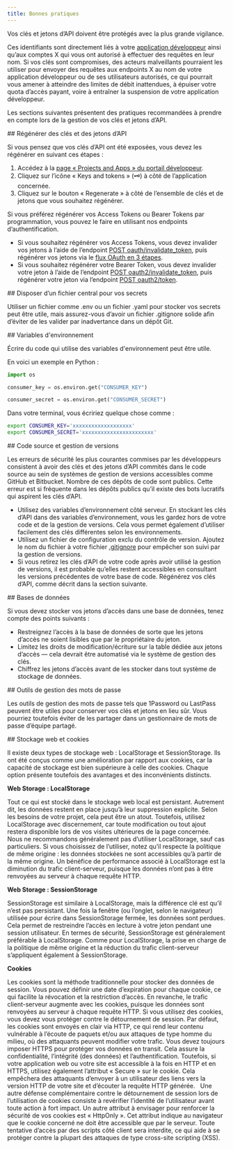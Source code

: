 ```yaml
---
title: Bonnes pratiques
---
```



Vos clés et jetons d’API doivent être protégés avec la plus grande vigilance. 

Ces identifiants sont directement liés à votre [application développeur](/fr/resources/fundamentals/developer-apps) ainsi qu’aux comptes X qui vous ont autorisé à effectuer des requêtes en leur nom. Si vos clés sont compromises, des acteurs malveillants pourraient les utiliser pour envoyer des requêtes aux endpoints X au nom de votre application développeur ou de ses utilisateurs autorisés, ce qui pourrait vous amener à atteindre des limites de débit inattendues, à épuiser votre quota d’accès payant, voire à entraîner la suspension de votre application développeur.

Les sections suivantes présentent des pratiques recommandées à prendre en compte lors de la gestion de vos clés et jetons d’API.

<div id="regenerate-api-keys-and-tokens">
  ## Régénérer des clés et des jetons d’API
</div>

Si vous pensez que vos clés d’API ont été exposées, vous devez les régénérer en suivant ces étapes :

1. Accédez à la [page « Projects and Apps » du portail développeur](https://developer.x.com/en/portal/projects-and-apps.html).
2. Cliquez sur l’icône « Keys and tokens » (🗝) à côté de l’application concernée.
3. Cliquez sur le bouton « Regenerate » à côté de l’ensemble de clés et de jetons que vous souhaitez régénérer.

Si vous préférez régénérer vos Access Tokens ou Bearer Tokens par programmation, vous pouvez le faire en utilisant nos endpoints d’authentification.

* Si vous souhaitez régénérer vos Access Tokens, vous devez invalider vos jetons à l’aide de l’endpoint [POST oauth/invalidate_token](/fr/resources/fundamentals/authentication/api-reference#post-oauth2-invalidate-token), puis régénérer vos jetons via le [flux OAuth en 3 étapes](/fr/resources/fundamentals/authentication/oauth-1-0a/obtaining-user-access-tokens).
* Si vous souhaitez régénérer votre Bearer Token, vous devez invalider votre jeton à l’aide de l’endpoint [POST oauth2/invalidate_token](/fr/resources/fundamentals/authentication/api-reference#post-oauth2-invalidate-token), puis régénérer votre jeton via l’endpoint [POST oauth2/token](/fr/resources/fundamentals/authentication/api-reference#post-oauth2-token).

<div id="having-a-central-file-for-your-secrets">
  ## Disposer d’un fichier central pour vos secrets
</div>

Utiliser un fichier comme .env ou un fichier .yaml pour stocker vos secrets peut être utile, mais assurez-vous d’avoir un fichier .gitignore solide afin d’éviter de les valider par inadvertance dans un dépôt Git. 

<div id="environment-variables">
  ## Variables d'environnement
</div>

Écrire du code qui utilise des variables d&#39;environnement peut être utile.

En voici un exemple en Python :

```python
import os

consumer_key = os.environ.get("CONSUMER_KEY")

consumer_secret = os.environ.get("CONSUMER_SECRET")
```

Dans votre terminal, vous écririez quelque chose comme :

```bash
export CONSUMER_KEY='xxxxxxxxxxxxxxxxxxx'
export CONSUMER_SECRET='xxxxxxxxxxxxxxxxxxxxxxx'
```

<div id="source-code-and-version-control">
  ## Code source et gestion de versions
</div>

Les erreurs de sécurité les plus courantes commises par les développeurs consistent à avoir des clés et des jetons d’API commités dans le code source au sein de systèmes de gestion de versions accessibles comme GitHub et Bitbucket. Nombre de ces dépôts de code sont publics. Cette erreur est si fréquente dans les dépôts publics qu’il existe des bots lucratifs qui aspirent les clés d’API.

* Utilisez des variables d’environnement côté serveur. En stockant les clés d’API dans des variables d’environnement, vous les gardez hors de votre code et de la gestion de versions. Cela vous permet également d’utiliser facilement des clés différentes selon les environnements.
* Utilisez un fichier de configuration exclu du contrôle de version. Ajoutez le nom du fichier à votre fichier [.gitignore](https://git-scm.com/docs/gitignore) pour empêcher son suivi par la gestion de versions.
* Si vous retirez les clés d’API de votre code après avoir utilisé la gestion de versions, il est probable qu’elles restent accessibles en consultant les versions précédentes de votre base de code. Régénérez vos clés d’API, comme décrit dans la section suivante.

<div id="databases">
  ## Bases de données
</div>

Si vous devez stocker vos jetons d’accès dans une base de données, tenez compte des points suivants :

* Restreignez l’accès à la base de données de sorte que les jetons d’accès ne soient lisibles que par le propriétaire du jeton.
* Limitez les droits de modification/écriture sur la table dédiée aux jetons d’accès — cela devrait être automatisé via le système de gestion des clés.
* Chiffrez les jetons d’accès avant de les stocker dans tout système de stockage de données.

<div id="password-management-tools">
  ## Outils de gestion des mots de passe
</div>

Les outils de gestion des mots de passe tels que 1Password ou LastPass peuvent être utiles pour conserver vos clés et jetons en lieu sûr. Vous pourriez toutefois éviter de les partager dans un gestionnaire de mots de passe d’équipe partagé.

<div id="web-storage-cookies">
  ## Stockage web et cookies
</div>

Il existe deux types de stockage web : LocalStorage et SessionStorage. Ils ont été conçus comme une amélioration par rapport aux cookies, car la capacité de stockage est bien supérieure à celle des cookies. Chaque option présente toutefois des avantages et des inconvénients distincts.
 

**Web Storage : LocalStorage**

Tout ce qui est stocké dans le stockage web local est persistant. Autrement dit, les données restent en place jusqu’à leur suppression explicite. Selon les besoins de votre projet, cela peut être un atout. Toutefois, utilisez LocalStorage avec discernement, car toute modification ou tout ajout restera disponible lors de vos visites ultérieures de la page concernée. Nous ne recommandons généralement pas d’utiliser LocalStorage, sauf cas particuliers. Si vous choisissez de l’utiliser, notez qu’il respecte la politique de même origine : les données stockées ne sont accessibles qu’à partir de la même origine. Un bénéfice de performance associé à LocalStorage est la diminution du trafic client-serveur, puisque les données n’ont pas à être renvoyées au serveur à chaque requête HTTP.
 

**Web Storage : SessionStorage**

SessionStorage est similaire à LocalStorage, mais la différence clé est qu’il n’est pas persistant. Une fois la fenêtre (ou l’onglet, selon le navigateur) utilisée pour écrire dans SessionStorage fermée, les données sont perdues. Cela permet de restreindre l’accès en lecture à votre jeton pendant une session utilisateur. En termes de sécurité, SessionStorage est généralement préférable à LocalStorage. Comme pour LocalStorage, la prise en charge de la politique de même origine et la réduction du trafic client-serveur s’appliquent également à SessionStorage.
 

**Cookies**

Les cookies sont la méthode traditionnelle pour stocker des données de session. Vous pouvez définir une date d’expiration pour chaque cookie, ce qui facilite la révocation et la restriction d’accès. En revanche, le trafic client-serveur augmente avec les cookies, puisque les données sont renvoyées au serveur à chaque requête HTTP. Si vous utilisez des cookies, vous devez vous protéger contre le détournement de session. Par défaut, les cookies sont envoyés en clair via HTTP, ce qui rend leur contenu vulnérable à l’écoute de paquets et/ou aux attaques de type homme du milieu, où des attaquants peuvent modifier votre trafic. Vous devez toujours imposer HTTPS pour protéger vos données en transit. Cela assure la confidentialité, l’intégrité (des données) et l’authentification. Toutefois, si votre application web ou votre site est accessible à la fois en HTTP et en HTTPS, utilisez également l’attribut « Secure » sur le cookie. Cela empêchera des attaquants d’envoyer à un utilisateur des liens vers la version HTTP de votre site et d’écouter la requête HTTP générée.
 
Une autre défense complémentaire contre le détournement de session lors de l’utilisation de cookies consiste à revérifier l’identité de l’utilisateur avant toute action à fort impact. Un autre attribut à envisager pour renforcer la sécurité de vos cookies est « HttpOnly ». Cet attribut indique au navigateur que le cookie concerné ne doit être accessible que par le serveur. Toute tentative d’accès par des scripts côté client sera interdite, ce qui aide à se protéger contre la plupart des attaques de type cross-site scripting (XSS).